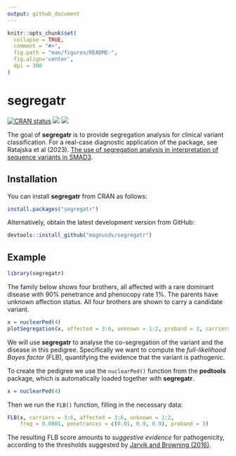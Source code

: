 ```yaml
---
output: github_document
---
```


<!-- README.md is generated from README.Rmd. Please edit that file -->

```r
knitr::opts_chunk$set(
  collapse = TRUE,
  comment = "#>",
  fig.path = "man/figures/README-",
  fig.align='center',
  dpi = 300
)
```

# segregatr

<!-- badges: start -->
[![CRAN status](https://www.r-pkg.org/badges/version/segregatr)](https://CRAN.R-project.org/package=segregatr)
[![](https://cranlogs.r-pkg.org/badges/grand-total/segregatr?color=yellow)](https://cran.r-project.org/package=segregatr)
[![](https://cranlogs.r-pkg.org/badges/last-month/segregatr?color=yellow)](https://cran.r-project.org/package=segregatr)
<!-- badges: end -->

The goal of **segregatr** is to provide segregation analysis for clinical variant classification. For a real-case diagnostic application of the package, see Ratajska et al (2023). [The use of segregation analysis in interpretation of sequence variants in SMAD3](https://doi.org/10.1002/mgg3.2107).

## Installation

You can install **segregatr** from CRAN as follows:
```r
install.packages("segregatr")
```

Alternatively, obtain the latest development version from GitHub:
```r
devtools::install_github("magnusdv/segregatr")
```

## Example

```r
library(segregatr)
```

The family below shows four brothers, all affected with a rare dominant disease with 90% penetrance and phenocopy rate 1%. The parents have unknown affection status. All four brothers are shown to carry a candidate variant.

```r
x = nuclearPed(4)
plotSegregation(x, affected = 3:6, unknown = 1:2, proband = 3, carriers = 3:6)
```

We will use **segregatr** to analyse the co-segregation of the variant and the disease in this pedigree. Specifically we want to compute the *full-likelihood Bayes factor* (FLB), quantifying the evidence that the variant is pathogenic.

To create the pedigree we use the `nuclearPed()` function from the **pedtools** package, which is automatically loaded together with **segregatr**.

```r
x = nuclearPed(4)
```

Then we run the `FLB()` function, filling in the necessary data:
```r
FLB(x, carriers = 3:6, affected = 3:6, unknown = 1:2,
    freq = 0.0001, penetrances = c(0.01, 0.9, 0.9), proband = 3)
```

The resulting FLB score amounts to *suggestive evidence* for pathogenicity, according to the thresholds suggested by [Jarvik and Browning (2016)](https://doi.org/10.1016/j.ajhg.2016.04.003).

